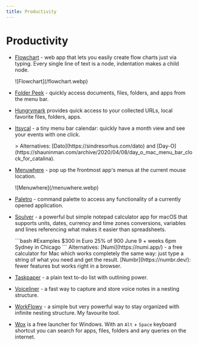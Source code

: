 ```yaml
---
title: Productivity
---
```



# Productivity

- [Flowchart](https://flowchart.fun/) - web app that lets you easily create flow charts just via typing. Every single line of text is a node, indentation makes a child node.
  <div><Tag name="web"/><Tag name="free"/><Tag name="open-source"/></div>
  ![Flowchart](/flowchart.webp)

- [Folder Peek](https://sindresorhus.com/folder-peek) - quickly access documents, files, folders, and apps from the menu bar.
  <div><Tag name="web"/><Tag name="free"/></div>

- [Hungrymark](https://zhengying.github.io/hungrymark/) provides quick access to your collected URLs, local favorite files, folders, apps.
  <div><Tag name="macOS"/><Tag name="paid"/></div>

- [Itsycal](https://www.mowglii.com/itsycal/) - a tiny menu bar calendar: quickly have a month view and see your events with one click.
  <div><Tag name="macOS"/><Tag name="free"/></div>
  > Alternatives: [Dato](https://sindresorhus.com/dato) and [Day-O](https://shauninman.com/archive/2020/04/08/day_o_mac_menu_bar_clock_for_catalina).

- [Menuwhere](https://manytricks.com/menuwhere/) - pop up the frontmost app's menus at the current mouse location.
  <div><Tag name="macOS"/><Tag name="paid"/></div>
  ![Menuwhere](/menuwhere.webp)

- [Paletro](https://appmakes.io/paletro) - command palette to access any functionality of a currently opened application.
  <div><Tag name="macOS"/><Tag name="paid"/></div>

- [Soulver](https://soulver.app/) - a powerful but simple notepad calculator app for macOS that supports units, dates, currency and time zones conversions, variables and lines referencing what makes it easier than spreadsheets.
  <div><Tag name="macOS"/><Tag name="paid"/></div>
  ```bash 
  #Examples
  $300 in Euro  
  25% of 900  
  June 9 + weeks  
  6pm Sydney in Chicago  
  ```
  <Callout>
    Alternatives:  
    [Numi](https://numi.app/) - a free calculator for Mac which works completely the same way: just type a string of what you need and get the result.  
    [Numbr](https://numbr.dev/): fewer features but works right in a browser.
  </Callout>

- [Taskpaper](https://www.taskpaper.com/) - a plain text to-do list with outlining power.
  <div><Tag name="macOS"/><Tag name="paid"/></div>

- [Voiceliner](https://a9.io/voiceliner/) - a fast way to capture and store voice notes in a nesting structure.
  <div><Tag name="iOS"/><Tag name="free"/><Tag name="open-source"/></div>

- [WorkFlowy](https://workflowy.com/b/) - a simple but very powerful way to stay organized with infinite nesting structure. My favourite tool.
  <div><Tag name="cross-platform"/><Tag name="free"/></div>

- [Wox](http://www.wox.one/) is a free launcher for Windows. With an `Alt` + `Space` keyboard shortcut you can search for apps, files, folders and any queries on the internet.
  <div><Tag name="Win"/><Tag name="free"/><Tag name="open-source"/></div>

